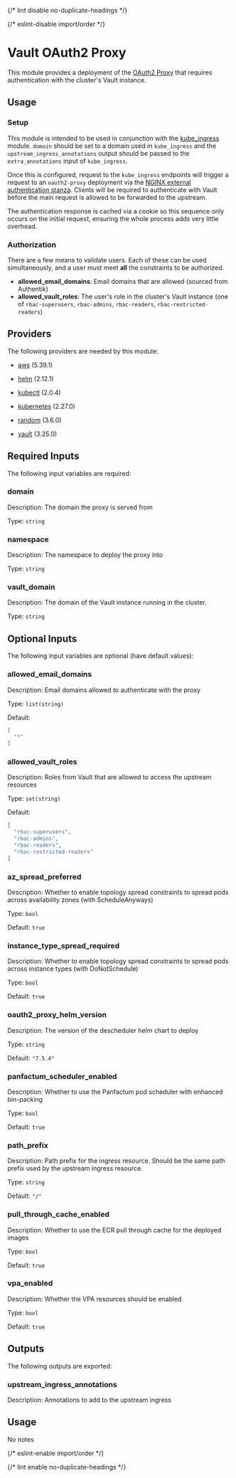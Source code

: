 
{/* lint disable no-duplicate-headings */}

{/* eslint-disable import/order */}

<ModuleHeader name="kube_vault_proxy" sourceHref="https://github.com/Panfactum/stack/tree/__PANFACTUM_VERSION_MAIN__/packages/infrastructure/kube_vault_proxy" status="stable" type="submodule" />

# Vault OAuth2 Proxy

This module provides a deployment of the [OAuth2 Proxy](https://github.com/oauth2-proxy/oauth2-proxy)
that requires authentication with the cluster's Vault instance.

## Usage

### Setup

This module is intended to be used in conjunction with the [kube\_ingress](/docs/main/reference/infrastructure-modules/submodule/kubernetes/kube_ingress)
module. `domain` should be set to a domain used in `kube_ingress` and the `upstream_ingress_annotations` output
should be passed to the `extra_annotations` input of `kube_ingress`.

Once this is configured, request to the `kube_ingress` endpoints will trigger a request to an `oauth2-proxy` deployment
via the [NGINX external authentication stanza](https://kubernetes.github.io/ingress-nginx/user-guide/nginx-configuration/annotations/#external-authentication). Clients will be required
to authenticate with Vault before the main request is allowed to be forwarded to the upstream.

The authentication response is cached via a cookie so this sequence only occurs on the initial request, ensuring
the whole process adds very little overhead.

### Authorization

There are a few means to validate users. Each of these can be used simultaneously, and a user must meet **all**
the constraints to be authorized.

* **allowed\_email\_domains**: Email domains that are allowed (sourced from Authentik)
* **allowed\_vault\_roles**: The user's role in the cluster's Vault instance (one of `rbac-superusers`, `rbac-admins`, `rbac-readers`, `rbac-restricted-readers`)

## Providers

The following providers are needed by this module:

* [aws](https://registry.terraform.io/providers/hashicorp/aws/5.39.1/docs) (5.39.1)

* [helm](https://registry.terraform.io/providers/hashicorp/helm/2.12.1/docs) (2.12.1)

* [kubectl](https://registry.terraform.io/providers/alekc/kubectl/2.0.4/docs) (2.0.4)

* [kubernetes](https://registry.terraform.io/providers/hashicorp/kubernetes/2.27.0/docs) (2.27.0)

* [random](https://registry.terraform.io/providers/hashicorp/random/3.6.0/docs) (3.6.0)

* [vault](https://registry.terraform.io/providers/hashicorp/vault/3.25.0/docs) (3.25.0)

## Required Inputs

The following input variables are required:

### domain

Description: The domain the proxy is served from

Type: `string`

### namespace

Description: The namespace to deploy the proxy into

Type: `string`

### vault\_domain

Description: The domain of the Vault instance running in the cluster.

Type: `string`

## Optional Inputs

The following input variables are optional (have default values):

### allowed\_email\_domains

Description: Email domains allowed to authenticate with the proxy

Type: `list(string)`

Default:

```json
[
  "*"
]
```

### allowed\_vault\_roles

Description: Roles from Vault that are allowed to access the upstream resources

Type: `set(string)`

Default:

```json
[
  "rbac-superusers",
  "rbac-admins",
  "rbac-readers",
  "rbac-restricted-readers"
]
```

### az\_spread\_preferred

Description: Whether to enable topology spread constraints to spread pods across availability zones (with ScheduleAnyways)

Type: `bool`

Default: `true`

### instance\_type\_spread\_required

Description: Whether to enable topology spread constraints to spread pods across instance types (with DoNotSchedule)

Type: `bool`

Default: `true`

### oauth2\_proxy\_helm\_version

Description: The version of the descheduler helm chart to deploy

Type: `string`

Default: `"7.5.4"`

### panfactum\_scheduler\_enabled

Description: Whether to use the Panfactum pod scheduler with enhanced bin-packing

Type: `bool`

Default: `true`

### path\_prefix

Description: Path prefix for the ingress resource. Should be the same path prefix used by the upstream ingress resource.

Type: `string`

Default: `"/"`

### pull\_through\_cache\_enabled

Description: Whether to use the ECR pull through cache for the deployed images

Type: `bool`

Default: `true`

### vpa\_enabled

Description: Whether the VPA resources should be enabled

Type: `bool`

Default: `true`

## Outputs

The following outputs are exported:

### upstream\_ingress\_annotations

Description: Annotations to add to the upstream ingress

## Usage

No notes

{/* eslint-enable import/order */}

{/* lint enable no-duplicate-headings */}
